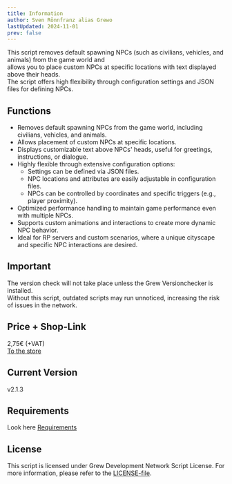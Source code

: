 ```yaml
---
title: Information
author: Sven Rönnfranz alias Grewo
lastUpdated: 2024-11-01
prev: false
---
```


This script removes default spawning NPCs (such as civilians, vehicles, and animals) from the game world and<br/>
allows you to place custom NPCs at specific locations with text displayed above their heads.<br/>
The script offers high flexibility through configuration settings and JSON files for defining NPCs.

## Functions
* Removes default spawning NPCs from the game world, including civilians, vehicles, and animals.
* Allows placement of custom NPCs at specific locations.
* Displays customizable text above NPCs' heads, useful for greetings, instructions, or dialogue.
* Highly flexible through extensive configuration options:
    * Settings can be defined via JSON files.
    * NPC locations and attributes are easily adjustable in configuration files.
    * NPCs can be controlled by coordinates and specific triggers (e.g., player proximity).
* Optimized performance handling to maintain game performance even with multiple NPCs.
* Supports custom animations and interactions to create more dynamic NPC behavior.
* Ideal for RP servers and custom scenarios, where a unique cityscape and specific NPC interactions are desired.

## Important
The version check will not take place unless the Grew Versionchecker is installed.<br/>
Without this script, outdated scripts may run unnoticed, increasing the risk of issues in the network.

## Price + Shop-Link
2,75€ (+VAT)<br/>
<a href="https://store.grew-development.de/package/5453979" target="_blank">To the store</a>

## Current Version 
v2.1.3

## Requirements
Look here [Requirements](/grew_npc/required)

## License
This script is licensed under Grew Development Network Script License. For more information, please refer to the [LICENSE-file](/grew_npc/license).
